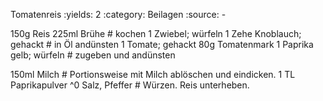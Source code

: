 Tomatenreis
:yields: 2
:category: Beilagen
:source: -

150g Reis
225ml Brühe
# kochen
1 Zwiebel; würfeln
1 Zehe Knoblauch; gehackt
# in Öl andünsten
1 Tomate; gehackt
80g Tomatenmark
1 Paprika gelb; würfeln
# zugeben und andünsten

150ml Milch
# Portionsweise mit Milch ablöschen und eindicken.
1 TL Paprikapulver
^0 Salz, Pfeffer
# Würzen. Reis unterheben.

